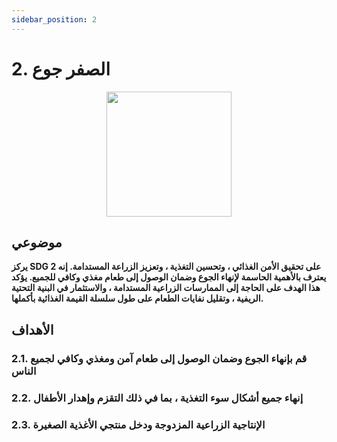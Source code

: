 ```yaml
---
sidebar_position: 2
---
```

# 2. الصفر جوع

<p align="center"><img src="https://www.un.org/sustainabledevelopment/wp-content/uploads/2019/08/E-Goal-02-1024x1024.png" width="200" height="200"/></p>

## **موضوعي**

**يركز SDG 2 على تحقيق الأمن الغذائي ، وتحسين التغذية ، وتعزيز الزراعة المستدامة. إنه يعترف بالأهمية الحاسمة لإنهاء الجوع وضمان الوصول إلى طعام مغذي وكافي للجميع. يؤكد هذا الهدف على الحاجة إلى الممارسات الزراعية المستدامة ، والاستثمار في البنية التحتية الريفية ، وتقليل نفايات الطعام على طول سلسلة القيمة الغذائية بأكملها.**

 ## الأهداف 

 ### 2.1. قم بإنهاء الجوع وضمان الوصول إلى طعام آمن ومغذي وكافي لجميع الناس 

 ### 2.2. إنهاء جميع أشكال سوء التغذية ، بما في ذلك التقزم وإهدار الأطفال 

 ### 2.3. الإنتاجية الزراعية المزدوجة ودخل منتجي الأغذية الصغيرة